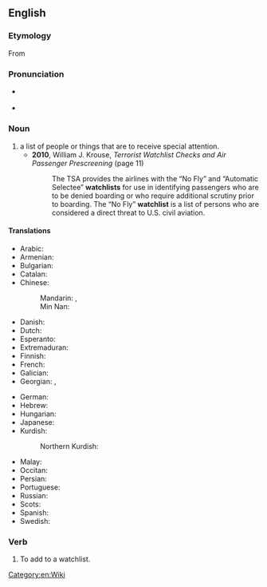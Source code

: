 {{also|watch list}}
{{selfref|For help on watchlists, see [[m:Watchlist|Watchlist]] on Meta-Wiki. To go directly to your own watchlist on this wiki, see [[Special:Watchlist]].}}
==English==
{{wikipedia}}

===Etymology===
From {{compound|en|watch|list}}

===Pronunciation===
* {{a|UK}} {{IPA|en|/ˈwɒtʃˌlɪst/}}
* {{audio|en|en-us-watchlist.ogg|Audio (US)}}

===Noun===
{{en-noun}}

# a list of people or things that are to receive special attention.
#* '''2010''', William J. Krouse, ''Terrorist Watchlist Checks and Air Passenger Prescreening'' (page 11)
#*: The TSA provides the airlines with the “No Fly” and “Automatic Selectee” '''watchlists''' for use in identifying passengers who are to be denied boarding or who require additional scrutiny prior to boarding. The “No Fly” '''watchlist''' is a list of persons who are considered a direct threat to U.S. civil aviation.

====Translations====
{{trans-top|list for special attention}}
* Arabic: {{t|ar|قَائِمَةُ مُرَاقَبَةٍ|f}}
* Armenian: {{t|hy|հսկացանկ}}
* Bulgarian: {{t|bg|наблюдаваните теми}}
* Catalan: {{t|ca|llista de seguiment|f}}
* Chinese:
*: Mandarin: {{t|cmn|監視列表|sc=Hani}}, {{t|cmn|监视列表|tr=jiānshì lièbiǎo|sc=Hani}}
*: Min Nan: {{t|cmn|監視單|tr=kàm-sī-toaⁿ|sc=Hani}}
* Danish: {{t|da|overvågningsliste}}
* Dutch: {{t|nl|observatielijst|f}}
* Esperanto: {{t|eo|atentaro}}
* Extremaduran: {{t|ext|lista e seguimientu|f}}
* Finnish: {{t+|fi|tarkkailulista}}
* French: {{t|fr|liste de suivi|f}}
* Galician: {{t|gl|lista de vixilancia|f}}
* Georgian: {{t|ka|სანახავი სია}}, {{t|ka|დაკვირვების სია}}
{{trans-mid}}
* German: {{t+|de|Beobachtungsliste|f}}
* Hebrew: {{t|he|רְשִׁימַת מַעֲקָב|f|tr=reshimát ma'akáv|sc=Hebr}}
* Hungarian: {{t+|hu|figyelőlista}}
* Japanese: {{t|ja|ウォッチリスト|tr=wotchirisuto}}
* Kurdish:
*: Northern Kurdish: {{t+|kmr|lîsteya şopandinê}}
* Malay: {{t|ms|senarai pantau}}
* Occitan: {{t|oc|lista de seguiment|f}}
* Persian: {{t|fa|فهرست پی‌گیری‌ها|tr=fehrest-e peygiri-ha}}
* Portuguese: {{t|pt|lista de observação|f}}
* Russian: {{t|ru|спи́сок наблюде́ния|m}}
* Scots: {{t|sco|watchleet}}
* Spanish: {{t|es|lista de seguimiento|f}}
* Swedish: {{t+|sv|bevakningslista|n}}
{{trans-bottom}}

===Verb===
{{en-verb}}

# {{lb|en|transitive}} To add to a watchlist.

[[Category:en:Wiki]]